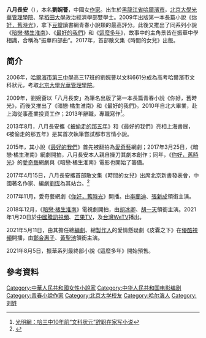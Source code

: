 {{Infobox writer <!-- see Template:Infobox writer -->
| 图像     = 
| 图像大小 = 
| 图像说明 = 
| 姓名     = 八月長安
| 字       = 
| 号       = 
| 暱稱     = 二熊、大小姐
| 原名     = 劉婉薈
| 出生     = {{birth date and age|1987|8|12}} 
| 出生地点 = {{CHN}}[[黑龍江省|黑龍江省]][[哈爾濱市|哈爾濱市]]
| 逝世     = <!--卒年在前生年在后{{death date and age|YYYY|MM|DD|YYYY|MM|DD}} 或{{Death year and age| }}-->
| 逝世地点 = 
| 居处     = {{CHN}}[[山東省|山東省]][[青島市|青島市]]<br>青島八月長安影視文化工作室
| 职业     = [[作家|作家]]、[[編劇|編劇]]
| 国籍     = {{PRC}}
| 种族     = 
| 公民权   = 
| 教育程度 = 
| 母校     = [[哈爾濱市第三中學|哈爾濱市第三中學]]<br>[[北京大学|北京大学]][[北京大学光华管理学院|光华管理学院]]<br>[[早稻田大學|早稻田大學]]政治經濟學部
| 创作时期 = 2008年至今
| 体裁     = [[小说|小说]]、[[散文|散文]]
| 主题     = 
| 文学运动 = 
| 代表作   = 《振華四部曲》<br>《[[被偷走的那五年|被偷走的那五年]]》<br>《時間的女兒》
| 父母     = 
| 配偶     = 
| 伴侣     = 
| 子女     = 
| 亲属     = 
| 受影响于 =[[遲子建|遲子建]]<ref>{{Cite web |url=https://3g.163.com/news/article/CI7B98LJ00014AED.html#adaptation=pc= |title=网易：八月长安推出首部散文集，称迟子建是少年时代影响其最大的作者 |access-date=2018-08-12 |archive-date=2018-09-21 |archive-url=https://web.archive.org/web/20180921191022/https://3g.163.com/news/article/CI7B98LJ00014AED.html#adaptation=pc= }}</ref>
| 施影响于 = 
| 奖项     = CC-Smart明星價值榜 2017年最具價值IP作家<br>2017第三屆華語原創小說評選最受歡迎現言作品獎
| 官方网   = 
| 签名     =  
}}
'''八月長安'''（{{bd|1987年|8月12日|}}），本名'''劉婉薈'''，中國女[[作家|作家]]。出生於[[黑龍江省|黑龍江省]][[哈爾濱市|哈爾濱市]]，[[北京大學|北京大學]][[光華管理學院|光華管理學院]]、[[早稻田大學|早稻田大學]]政治經濟學部雙學士。2009年出版第一本長篇小說《[[你好，舊時光|你好，舊時光]]》，拿下[[豆瓣|豆瓣]]讀書網青春小說類的最高評分。此後又推出了同系列小說《[[暗戀·橘生淮南|暗戀·橘生淮南]]》、《[[遇見最好的我們|最好的我們]]》和《[[這麼多年|這麼多年]]》，故事中的主角景皆在振華中學相識，合稱為“振華四部曲”。2017年，首部散文集《時間的女兒》出版。

== 简介 ==
2006年，[[哈爾濱市第三中學|哈爾濱市第三中學]]高三17班的劉婉薈以文科661分成為高考哈爾濱市文科狀元，考取[[北京大學|北京大學]][[光華管理學院|光華管理學院]]。

2009年，劉婉薈以「八月長安」為筆名出版了第一本長篇青春小說《你好，舊時光》，而後又推出了《暗戀·橘生淮南》和《最好的我們》。2010年自北大畢業，赴上海從事產業投資工作；2013年辭職，專職寫作<ref>[http://share.iclient.ifeng.com/news/shareNews?aid=110239612&mid= 光明網：哈三中10年前“文科状元”辞职在家写小说]</ref>。

2013年8月，八月長安攜《[[被偷走的那五年|被偷走的那五年]]》和《最好的我們》亮相上海書展，《被偷走的那五年》是其首次執筆嘗試都市言情小說。

2015年，其小說《[[最好的我們_(電視劇)|最好的我們]]》首先被翻拍為[[愛奇藝|愛奇藝]]網劇；2017年3月25日，《暗戀·橘生淮南》網劇開拍，八月長安本人親自操刀其劇本創作；同年，《[[你好，舊時光|你好，舊時光]]》的[[愛奇藝|愛奇藝]]網劇與《暗戀·橘生淮南》電影也開始了籌備。

2017年4月15日，八月長安攜首部散文集《時間的女兒》出席北京新書發表會，中國著名作家、編劇[[劉恆_(作家)|劉恆]]為其站台。<ref>{{Cite web |url=http://news.xinhuanet.com/book/2017-04/19/c_129551087.htm |title=新華網：刘恒对话八月长安：“时间是最伟大的作家和编剧” |accessdate=2017-10-11 |archive-date=2017-10-11 |archive-url=https://web.archive.org/web/20171011130657/http://news.xinhuanet.com/book/2017-04/19/c_129551087.htm |dead-url=no }}</ref>

2017年11月，愛奇藝網劇《[[你好，舊時光|你好，舊時光]]》開播。由[[李蘭迪|李蘭迪]]、[[張新成|張新成]]領銜主演。

2018年12月，《[[暗戀橘生淮南_(電視劇)|暗戀·橘生淮南]]》電視劇開拍，由[[胡冰卿|胡冰卿]]、[[胡一天|胡一天]]領銜主演。2021年1月20日於[[中國|中國]][[騰訊視頻|騰訊視頻]]、[[芒果TV|芒果TV]]，及[[台灣|台灣]][[WeTV|WeTV]]播出。

2021年5月11日，由其擔任總[[編劇|編劇]]、總[[製作人|製作人]]的愛情懸疑劇《皮囊之下》在[[優酷視頻|優酷視頻]]開播，由[[鄭合惠子|鄭合惠子]]、[[黃聖池|黃聖池]]領銜主演。

2021年8月5日，振華系列最終部小說《這麼多年》開始預售。

== 參考資料 ==
{{reflist}}
{{维基语录}}
{{中国大陆剧作家}}
{{DEFAULTSORT:Tonghua}}
[[Category:中華人民共和國女性小說家|Category:中華人民共和國女性小說家]]
[[Category:中华人民共和国电影编剧|Category:中华人民共和国电影编剧]]
[[Category:青春小說作家|Category:青春小說作家]]
[[Category:北京大学校友|Category:北京大学校友]]
[[Category:哈尔滨人|Category:哈尔滨人]]
[[Category:刘姓|Category:刘姓]]